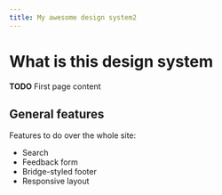 ```yaml
---
title: My awesome design system2
---
```


# What is this design system

**TODO** First page content

## General features

Features to do over the whole site:

- Search
- Feedback form
- Bridge-styled footer
- Responsive layout